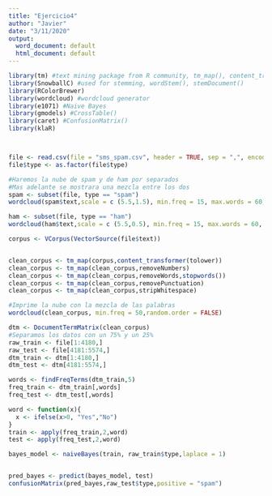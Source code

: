 ---
title: "Ejercicio4"
author: "Javier"
date: "3/11/2020"
output:
  word_document: default
  html_document: default
---

```{r setup}

library(tm) #text mining package from R community, tm_map(), content_transformer()
library(SnowballC) #used for stemming, wordStem(), stemDocument()
library(RColorBrewer)
library(wordcloud) #wordcloud generator
library(e1071) #Naive Bayes
library(gmodels) #CrossTable()
library(caret) #ConfusionMatrix()
library(klaR)



file <- read.csv(file = "sms_spam.csv", header = TRUE, sep = ",", encoding="UTF-8")
file$type <- as.factor(file$type)

#Haremos la nube de spam y de ham por separados
#Mas adelante se mostrara una mezcla entre los dos
spam <- subset(file, type == "spam")
wordcloud(spam$text,scale = c (5.5,1.5), min.freq = 15, max.words = 60, rot.per = 0.2,colors = brewer.pal(8,"Dark2"))

ham <- subset(file, type == "ham")
wordcloud(ham$text,scale = c (5.5,0.5), min.freq = 15, max.words = 60, rot.per = 0.2,colors = brewer.pal(8,"Dark2"))

corpus <- VCorpus(VectorSource(file$text))


clean_corpus <- tm_map(corpus,content_transformer(tolower))
clean_corpus <- tm_map(clean_corpus,removeNumbers)
clean_corpus <- tm_map(clean_corpus,removeWords,stopwords())
clean_corpus <- tm_map(clean_corpus,removePunctuation)
clean_corpus <- tm_map(clean_corpus,stripWhitespace)

#Imprime la nube con la mezcla de las palabras 
wordcloud(clean_corpus, min.freq = 50,random.order = FALSE)

dtm <- DocumentTermMatrix(clean_corpus)
#Separamos los datos con un 75% y un 25%
raw_train <- file[1:4180,]
raw_test <- file[4181:5574,]
dtm_train <- dtm[1:4180,]
dtm_test <- dtm[4181:5574,]

words <- findFreqTerms(dtm_train,5)
freq_train <- dtm_train[,words]
freq_test <- dtm_test[,words]

word <- function(x){
  x <- ifelse(x>0, "Yes","No")
}
train <- apply(freq_train,2,word)
test <- apply(freq_test,2,word)

bayes_model <- naiveBayes(train, raw_train$type,laplace = 1)


pred_bayes <- predict(bayes_model, test)
confusionMatrix(pred_bayes,raw_test$type,positive = "spam")

```

